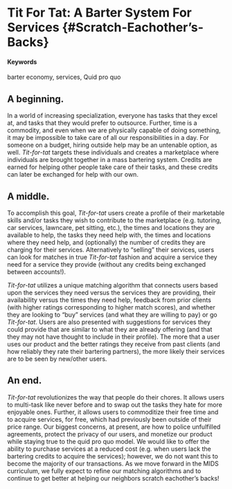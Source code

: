 # **Tit For Tat: A Barter System For Services**  {#Scratch-Eachother's-Backs}

#### Keywords

barter economy, services, Quid pro quo

## A beginning.

In a world of increasing specialization, everyone has tasks that they excel at, and tasks that they would prefer to outsource. Further, time is a commodity, and even when we are physically capable of doing something, it may be impossible to take care of all our responsibilities in a day. For someone on a budget, hiring outside help may be an untenable option, as well. *Tit-for-tat* targets these individuals and creates a marketplace where individuals are brought together in a mass bartering system. Credits are earned for helping other people take care of their tasks, and these credits can later be exchanged for help with our own.

## A middle.

To accomplish this goal, *Tit-for-tat* users create a profile of their marketable skills and/or tasks they wish to contribute to the marketplace (e.g. tutoring, car services, lawncare, pet sitting, etc.), the times and locations they are available to help, the tasks they need help with, the times and locations where they need help, and (optionally) the number of credits they are charging for their services. Alternatively to “selling” their services, users can look for matches in true *Tit-for-tat* fashion and acquire a service they need for a service they provide (without any credits being exchanged between accounts!).

*Tit-for-tat* utilizes a unique matching algorithm that connects users based upon the services they need versus the services they are providing, their availability versus the times they need help, feedback from prior clients (with higher ratings corresponding to higher match scores), and whether they are looking to “buy” services (and what they are willing to pay) or go *Tit-for-tat*. Users are also presented with suggestions for services they could provide that are similar to what they are already offering (and that they may not have thought to include in their profile). The more that a user uses our product and the better ratings they receive from past clients (and how reliably they rate their bartering partners), the more likely their services are to be seen by new/other users.

## An end.

*Tit-for-tat* revolutionizes the way that people do their chores. It allows users to multi-task like never before and to swap out the tasks they hate for more enjoyable ones. Further, it allows users to commoditize their free time and to acquire services, for free, which had previously been outside of their price range. Our biggest concerns, at present, are how to police unfulfilled agreements, protect the privacy of our users, and monetize our product while staying true to the quid pro quo model. We would like to offer the ability to purchase services at a reduced cost (e.g. when users lack the bartering credits to acquire the services); however, we do not want this to become the majority of our transactions. As we move forward in the MIDS curriculum, we fully expect to refine our matching algorithms and to continue to get better at helping our neighbors scratch eachother’s backs!
